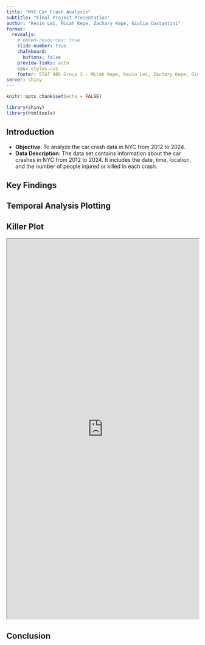 ```yaml
---
title: "NYC Car Crash Analysis"
subtitle: "Final Project Presentation"
author: "Kevin Lei, Micah Kepe, Zachary Kepe, Giulia Costantini"
format:
  revealjs: 
    # embed-resources: true
    slide-number: true
    chalkboard: 
      buttons: false
    preview-links: auto
    css: styles.css
    footer: STAT 405 Group 3 - Micah Kepe, Kevin Lei, Zachary Kepe, Giulia Costantini 
server: shiny
---
```


```r
knitr::opts_chunk$set(echo = FALSE)

library(shiny)
library(htmltools)

```


## Introduction

- **Objective**: To analyze the car crash data in NYC from 2012 to 2024.
- **Data Description**: The data set contains information about the car crashes in NYC from 2012 to 2024. It includes the date, time, location, and the number of people injured or killed in each crash.
  
## Key Findings


## Temporal Analysis Plotting


## Killer Plot

<iframe src="https://micahkepe.shinyapps.io/NYC-Crashes/" width="100%" height="1000px"></iframe>

## Conclusion
